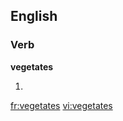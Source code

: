 ==English==

===Verb===
'''vegetates'''

# {{third-person singular of|vegetate}}

[[fr:vegetates]]
[[vi:vegetates]]